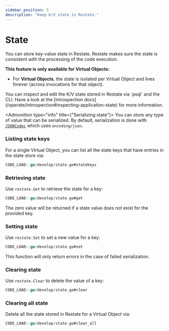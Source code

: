 ```yaml
---
sidebar_position: 5
description: "Keep K/V state in Restate."
---
```



# State
You can store key-value state in Restate.
Restate makes sure the state is consistent with the processing of the code execution.

**This feature is only available for Virtual Objects:**
- For **Virtual Objects**, the state is isolated per Virtual Object and lives forever (across invocations for that object).

<Admonition type="info" title="Command-line introspection">
    You can inspect and edit the K/V state stored in Restate via `psql` and the CLI.
    Have a look at the [introspection docs](/operate/introspection#inspecting-application-state) for more information.
</Admonition>

<Admonition type="info" title={"Serializing state"}>
    You can store any type of value that can be serialized. By default, serialization is done with
    [`JSONCodec`](https://pkg.go.dev/github.com/restatedev/sdk-go/encoding#PayloadCodec)
    which uses `encoding/json`.
</Admonition>

### Listing state keys
For a single Virtual Object, you can list all the state keys that have entries in the state store via:

```go
CODE_LOAD::go/develop/state.go#statekeys
```

### Retrieving state
Use `restate.Get` to retrieve the state for a key:

```go
CODE_LOAD::go/develop/state.go#get
```

The zero value will be returned if a state value does not exist for the provided key.

### Setting state
Use `restate.Set` to set a new value for a key:

```go
CODE_LOAD::go/develop/state.go#set
```

This function will only return errors in the case of failed serialization.

### Clearing state
Use `restate.Clear` to delete the value of a key:

```go
CODE_LOAD::go/develop/state.go#clear
```

### Clearing all state

Delete all the state stored in Restate for a Virtual Object via:

```go
CODE_LOAD::go/develop/state.go#clear_all
```
